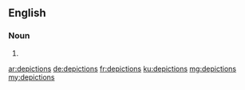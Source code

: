 ==English==

===Noun===
{{head|en|plural}}

# {{plural of|depiction|lang=en}}

[[ar:depictions]]
[[de:depictions]]
[[fr:depictions]]
[[ku:depictions]]
[[mg:depictions]]
[[my:depictions]]